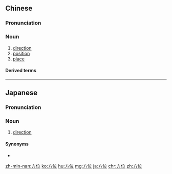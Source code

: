 ==Chinese==
{{zh-forms}}

===Pronunciation===
{{zh-pron
|m=fāngwèi
|c=fong1 wai6
|mn=hong-ūi
|cat=n
}}

===Noun===
{{zh-noun}}

# [[direction]]
# [[position]]
# [[place]]

====Derived terms====
{{zh-der|方位詞|方位角|全方位}}

----

==Japanese==
{{ja-kanjitab|ほう|い|yomi=on}}
{{wikipedia|lang=ja}}

===Pronunciation===
{{ja-pron|ほうい|yomi=o}}

===Noun===
{{ja-noun|ほうい}}

# [[direction]]

====Synonyms====
* {{ja-r|方角|ほうがく}}

[[zh-min-nan:方位]]
[[ko:方位]]
[[hu:方位]]
[[mg:方位]]
[[ja:方位]]
[[chr:方位]]
[[zh:方位]]
